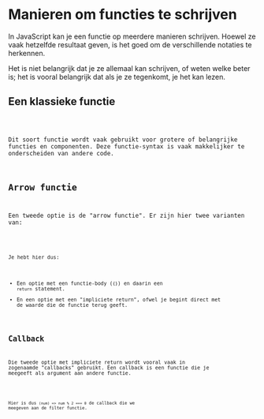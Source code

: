 

# Manieren om functies te schrijven

In JavaScript kan je een functie op meerdere manieren schrijven. Hoewel ze vaak hetzelfde
resultaat geven, is het goed om de verschillende notaties te herkennen.

Het is niet belangrijk dat je ze allemaal kan schrijven, of weten welke beter is; het is
vooral belangrijk dat als je ze tegenkomt, je het kan lezen.

## Een klassieke functie

<Code code={FunctionDeclaration} />

Dit soort functie wordt vaak gebruikt voor grotere of belangrijke functies en componenten.
Deze functie-syntax is vaak makkelijker te onderscheiden van andere code.

## Arrow functie

Een tweede optie is de "arrow functie". Er zijn hier twee varianten van:

<Code code={FunctionArrow} />

Je hebt hier dus:

- Een optie met een functie-body (`{}`) en daarin een `return` statement.
- En een optie met een "impliciete return", ofwel je begint direct met de waarde die de functie terug geeft.

## Callback

Die tweede optie met impliciete return wordt vooral vaak in zogenaamde "callbacks" gebruikt.
Een callback is een functie die je meegeeft als argument aan andere functie.

<Code code={FunctionCallback} />

Hier is dus `(num) => num % 2 === 0` de callback die we meegeven aan de
filter functie.
